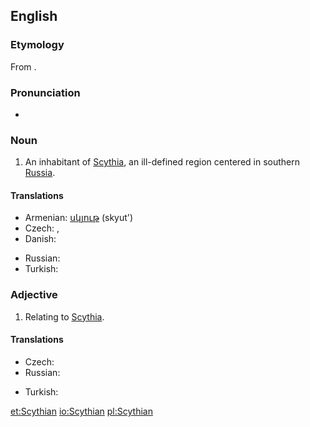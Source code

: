 {{wikipedia}}
==English==

===Etymology===
From {{suffix|Scyth|ian|lang=en}}.

===Pronunciation===
* {{IPA|/ˈsɪðiən/|/ˈsɪθiən/}}

===Noun===
{{en-noun}}

# An inhabitant of [[Scythia]], an ill-defined region centered in southern [[Russia]].

====Translations====
{{trans-top|An inhabitant of Scythia}}
* Armenian: [[սկյութ]] (skyut')
* Czech: {{t-|cs|Skyt|m}}, {{t-|cs|Skyth|m}}
* Danish: {{t-|da|skyter|c}}
{{trans-mid}}
* Russian: {{t+|ru|скиф|m|tr=skif}}
* Turkish: {{t|tr|İskitli}}
{{trans-bottom}}

===Adjective===
{{en-adj}}

# Relating to [[Scythia]].

====Translations====
{{trans-top|Relating to Scythia}}
* Czech: {{t-|cs|skytský|m}}
* Russian: {{t|ru|скифский}}
{{trans-mid}}
* Turkish: {{t|tr|İskit}}
{{trans-bottom}}

[[et:Scythian]]
[[io:Scythian]]
[[pl:Scythian]]